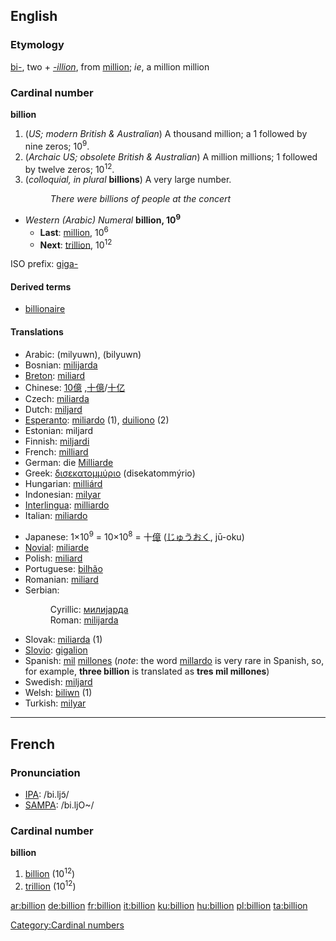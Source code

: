 ==English==

===Etymology===
[[bi-]], two + ''[[-illion]]'', from [[million]]; ''ie'', a million million

===Cardinal number===
'''billion'''

# (''US; modern British & Australian'') A thousand million; a 1 followed by nine zeros; 10<sup>9</sup>.
# (''Archaic US; obsolete British & Australian'') A million millions; 1 followed by twelve zeros; 10<sup>12</sup>.
# (''colloquial, in plural'' '''billions''') A very large number.
#: ''There were billions of people at the concert''

*''Western (Arabic) Numeral'' '''billion, 10<sup>9</sup>'''
**'''Last''': [[million]], 10<sup>6</sup>
**'''Next''': [[trillion]], 10<sup>12</sup>

ISO prefix: [[giga-]]

====Derived terms====
*[[billionaire]]

====Translations====
{{top}}
*Arabic: {{ARchar|[[مليار|مِلْيُون]]}} (milyuwn), {{ARchar|[[بليون]]}} (bilyuwn)
*Bosnian: [[milijarda#Bosnian|milijarda]] {{f}}
*[[Breton]]: [[miliard]]
*Chinese: [[10億]] ,[[十億]]/[[十亿]]
*Czech: [[miliarda]]
*Dutch: [[miljard]] {{n}}
*[[Esperanto]]: [[miliardo]] (1), [[duiliono]] (2)
*Estonian: miljard
*Finnish: [[miljardi]]
*French: [[milliard]] {{m}}
*German: die [[Milliarde]] {{f}}
*Greek: [[δισεκατομμύριο]] (disekatommýrio)
*Hungarian: [[milliárd]]
*Indonesian: [[milyar]]
*[[Interlingua]]: [[milliardo]]
*Italian: [[miliardo]]
{{mid}}
*Japanese: 1×10<sup>9</sup> = 10×10<sup>8</sup> = 十[[億]] ([[じゅう]][[おく]], jū-oku)
*[[Novial]]: [[miliarde]]
*Polish: [[miliard]]
*Portuguese: [[bilhão]]
*Romanian: [[miliard]] {{n}}
*Serbian:
*:Cyrillic: [[милијарда#Serbian|милијарда]] {{f}}
*:Roman: [[milijarda#Serbian|milijarda]] {{f}}
*Slovak: [[miliarda]] {{f}} (1)
*[[Slovio]]: [[gigalion]]
*Spanish: [[mil]] [[millón|millones]] (''note'': the word [[millardo]] is very rare in Spanish, so, for example, '''three billion''' is translated as '''tres mil millones''')
*Swedish: [[miljard]]
*Welsh: [[biliwn]] (1)
*Turkish: [[milyar]]
{{bottom}}

----

==French==

===Pronunciation===
*[[w:IPA|IPA]]: /bi.ljɔ̃/
*[[w:SAMPA|SAMPA]]: /bi.ljO~/

===Cardinal number===
'''billion'''

# [[#English|billion]] (10<sup>12</sup>)
# [[trillion]] (10<sup>12</sup>)

[[Category:Cardinal numbers]]

[[ar:billion]]
[[de:billion]]
[[fr:billion]]
[[it:billion]]
[[ku:billion]]
[[hu:billion]]
[[pl:billion]]
[[ta:billion]]
